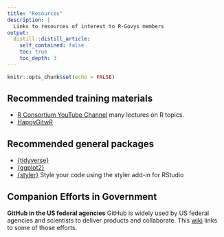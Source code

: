 ```yaml
---
title: "Resources"
description: |
  Links to resources of interest to R-Govys members 
output:
  distill::distill_article:
    self_contained: false
    toc: true
    toc_depth: 3
---
```


```r
knitr::opts_chunk$set(echo = FALSE)
```

## Recommended training materials

* [R Consortium YouTube Channel](https://www.youtube.com/channel/UC_R5smHVXRYGhZYDJsnXTwg) many lectures on R topics.
* [HappyGitwR](https://happygitwithr.com/)

## Recommended general packages

* [{tidyverse}](https://www.tidyverse.org/)
* [{ggplot2}](https://ggplot2.tidyverse.org/)
* [{styler}](https://styler.r-lib.org/) Style your code using the styler add-in for RStudio


## Companion Efforts in Government

**GitHub in the US federal agencies** GitHub is widely used by US federal agencies and scientists to deliver products and collaborate. This [wiki](https://github.com/Openscapes/2021-noaa-nmfs/wiki/1-GitHub-in-gov) links to some of those efforts.
